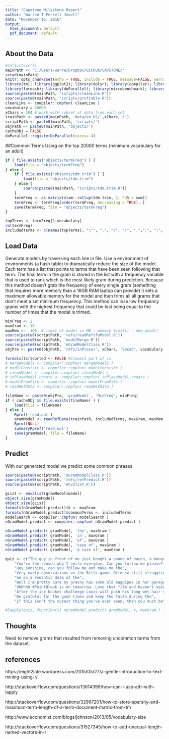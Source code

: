 ```yaml
---
title: "Capstone Milestone Report"
author: "Warren T Ferrell Jewell"
date: "November 16, 2016"
output:
  html_document: default
  pdf_document: default
---
```


## About the Data

```r
#rm(list=ls())
mainPath <- "C:/Users/warre/Dropbox/GitHub/CAPSTONE/"
setwd(mainPath)
knitr::opts_chunk$set(echo = TRUE, include = TRUE, message=FALSE, warning=FALSE)
library(tm); library(ggplot2); library(dplyr); library(compiler); library(pryr)
library(foreach); library(doParallel); library(microbenchmark); library(fastmatch)
source(paste0(mainPath, "scripts/cleanLine.R"))
source(paste0(mainPath, "scripts/proftable.R"))
cleanLine <- compiler::cmpfun( cleanLine )
vocabulary = 20000
xChars = 1E4 # work with subset of data from each set
trainPath <- paste0(mainPath, 'data/en_US/',xChars,'/')
scriptPath <- paste0(mainPath, 'scripts/')
objPath <- paste0(mainPath, 'objects/')
cacheObj = FALSE
doParallel::registerDoParallel(cores= 4)

```

##Common Terms
Using on the top 20000 terms (minimum vocabulary for an adult)

```r
if ( file.exists("objects/termFreq") ) {
    load(file = "objects/termFreq")
} else {
    if ( file.exists("objects/tdm.trim") ) {
        load(file = "objects/tdm.trim")
    } else {
        source(paste0(mainPath, "scripts/tdm.trim.R"))
    }
    termFreq <- as.matrix(slam::rollup(tdm.trim, 2, FUN = sum))
    termFreq <- termFreq[order(termFreq, decreasing = TRUE), ]
    save(termFreq, file = "objects/termFreq")
}

topTerms <- termFreq[1:vocabulary]
rm(termFreq)
includedTerms <- c(names(topTerms), "\"", ".", "?", "!", ",",";", ":", "&") # add punctuation to terms to keep
```

## Load Data
Generate models by traversing each line in file. Use a environment of environments (a hash table) to dramatically reduce the size of the model. Each term has a list
that points to terms that have been seen following that term. The final term in the
gram is stored in the list with a frequency variable that is used to rank which
is the most likely gram during prediction. Because this method doesn't grab the 
frequency of every single gram (something that requires more memory than a 16GB RAM
laptop can provide) it sets a maximum allowable memory for the model and then
trims all all grams that don't meet a set minimum frequency. This method can lose
low frequency grams with the highest frequency that could be lost being equal to
the number of times that the model is trimed.


```r
minFreq <- 2
maxGram <- 10
maxMem <-  100  # limit of model in MB : memory.limit() - mem_used() 
source(paste0(scriptPath, 'refs/readRefsToModel.R'))
source(paste0(scriptPath, 'modelMerge.R'))
source(paste0(scriptPath, 'nGramModelClass.R'))
objPre <- paste0(objPath, 'refs/inPlace/', xChars, 'Vocab', vocabulary, 'MaxMem', maxMem)

formals(ls)$sorted <- FALSE #slowest part of ls
# mergeModels <- compiler::cmpfun( mergeModels )
# modelConststr <- compiler::cmpfun( modelConststr )
# cleanModel <- compiler::cmpfun( cleanModel )
# inPlaceModel.create <- compiler::cmpfun( inPlaceModel.create ) 
# modelFromFile <- compiler::cmpfun( modelFromFile ) 
# readRefData <- compiler::cmpfun( readRefData )

fileName <- paste0(objPre, 'gramModel', 'MinFreq', minFreq)
if ( cacheObj && file.exists(fileName) ) {
    load(file = fileName)
} else {
    Rprof('read.out')
    gramModel <- readRefData(trainPath, includedTerms, maxGram, maxMem, minFreq, FALSE)
    Rprof(NULL)
    summaryRprof('read.out')
    save(gramModel, file = fileName)
}

```

## Predict
With our generated model we predict some common phrases

```r
source(paste0(scriptPath, 'nGramModelClass.R'))
source(paste0(scriptPath, 'refs/refPredict.R'))
source(paste0(scriptPath, 'env2list.R'))

gList <- env2list(gramModel$model)
object.size(gramModel)
object_size(gList)
formals(nGramModel.predict)$k <- maxGram
formals(nGramModel.predict)$commonTerms <- includedTerms
modelSearch <- compiler::cmpfun( modelSearch )
nGramModel.predict <- compiler::cmpfun( nGramModel.predict )

nGramModel.predict( gramModel, 'the', maxGram )
nGramModel.predict( gramModel, 'in', maxGram )
nGramModel.predict( gramModel, 'of', maxGram )
nGramModel.predict( gramModel, 'case of', maxGram )
nGramModel.predict( gramModel, 'a case of', maxGram )

```


```r
quiz <- c("The guy in front of me just bought a pound of bacon, a bouquet, and a case of", 
    "You're the reason why I smile everyday. Can you follow me please? It would mean the",
    "Hey sunshine, can you follow me and make me the",
    "Very early observations on the Bills game: Offense still struggling but the",
    "Go on a romantic date at the",
    "Well I'm pretty sure my granny has some old bagpipes in her garage I'll dust them off and be on my",
    "Ohhhhh #PointBreak is on tomorrow. Love that film and haven't seen it in quite some",
    "After the ice bucket challenge Louis will push his long wet hair out of his eyes with his little",
    "Be grateful for the good times and keep the faith during the",
    "If this isn't the cutest thing you've ever seen, then you must be")

```


```r

#lapply(quiz, function(x) nGramModel.predict( gramModel, x, maxGram ) )


```


## Thoughts
Need to remove grams that resulted from removing uncommon terms from the dataset. 


## references
https://eight2late.wordpress.com/2015/05/27/a-gentle-introduction-to-text-mining-using-r/

http://stackoverflow.com/questions/13614399/how-can-i-use-attr-with-lapply

http://stackoverflow.com/questions/32997201/how-to-store-sparsity-and-maximum-term-length-of-a-term-document-matrix-from-tm

http://www.economist.com/blogs/johnson/2013/05/vocabulary-size

http://stackoverflow.com/questions/31527345/how-to-add-unequal-length-named-vectors-in-r
